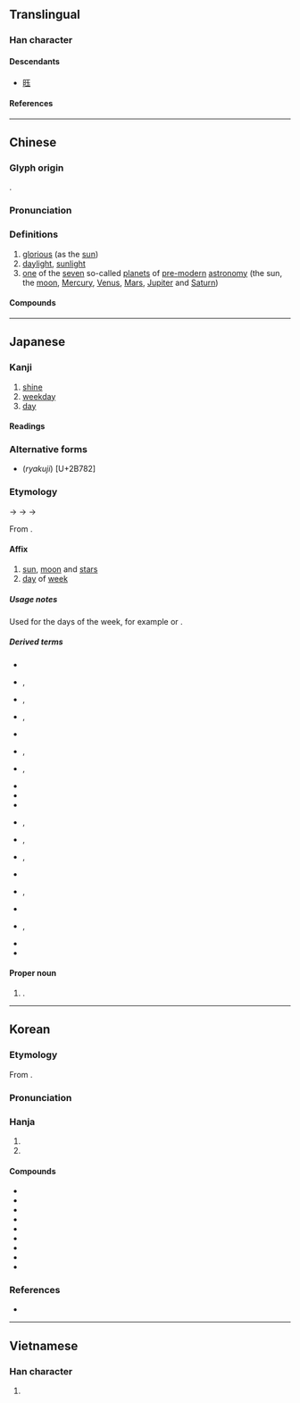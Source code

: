 {{also|燿|耀}}
{{character info}}
<!--{{stroke order|strokes=18}}-->
==Translingual==
{{stroke order|strokes=18|type=jbw}}

===Han character===
{{Han char|rn=72|rad=日|as=14|sn=18|four=67014|canj=ASMG|ids=⿰日翟}}

====Descendants====
* [[𫞂]]

====References====
{{Han ref|kx=0501.110|dkj=14227|dj=0871.200|hdz=21540.050|uh=66DC}}

----

==Chinese==
{{zh-forms|alt=⿰光夭:second-round simplified}}

===Glyph origin===
{{Han etym}}
{{Han compound|日|t1=sun|翟|ls=psc|c1=s|c2=p}}.

===Pronunciation===
{{zh-pron
|m=yào
|c=jiu6
|mn=iāu
|mc=y
|oc=y
|cat=a,n
}}

===Definitions===
{{zh-hanzi}}

# [[glorious]] (as the [[sun]])
# [[daylight]], [[sunlight]]
# [[one]] of the [[seven]] so-called [[planet]]s of [[pre-]][[modern]] [[astronomy]] (the sun, the [[moon]], [[Mercury]], [[Venus]], [[Mars]], [[Jupiter]] and [[Saturn]])

====Compounds====
{{zh-der|七曜|九曜|乾曜|五曜|兩曜|吐曜|土曜|惡曜|日曜|日曜日|星曜|晞曜|普曜經|曜日|曜靈|月曜|月曜日|木曜|木曜日|水曜|水曜日|火曜|火曜日|炳曜|眩曜|金曜|震曜|黑曜岩}}

----

==Japanese==

===Kanji===
{{ja-kanji|rs=日18|grade=2}}

# [[shine]]
# [[weekday]]
# [[day]] {{gl|of the [[week]]}}

====Readings====
{{ja-readings
|goon=よう<えう<𛀁う
|kanon=よう<えう<𛀁う
|kun=ひか-る, かがや-く
|nanori=あき, あきら, かぐや, てらす, てる, ひかり
}}

===Alternative forms===
* (''ryakuji'') {{ja-l|𫞂}} [U+2B782]

===Etymology===
{{ja-kanjitab|よう|yomi=o}}
{{IPAchar|/jieu/}} → {{IPAchar|/jeu/}} → {{IPAchar|/jəː/}} → {{IPAchar|/joː/}}

From {{der|ja|ltc|sort=よう|-}} {{ltc-l|曜}}.

====Affix====
{{ja-pos|affix|よう|hhira=えう}}

# [[sun]], [[moon]] and [[star]]s
# [[day]] of [[week]]

=====Usage notes=====
Used for the days of the week, for example {{m|ja|日曜|tr=nichiyō}} or {{m|ja|日曜日|tr=nichiyōbi||[[Sunday]]}}.

=====Derived terms=====
{{der-top|Compounds}}
* {{ja-r|曜日|ようび|[[day]] of the [[week]]}}
* {{ja-r|曜変%天目|ようへん%-てんもく}}, {{ja-r|曜変|ようへん}}
* {{ja-r|月曜|げつよう}}, {{ja-r|月曜%日|げつよう%び|[[Monday]]}}
* {{ja-r|火曜|かよう}}, {{ja-r|火曜日|かようび|[[Tuesday]]}}
* {{ja-r|吉曜|きちよう|[[lucky]] day}}
* {{ja-r|金曜|きんよう}}, {{ja-r|金曜日|きんようび|[[Friday]]}}
* {{ja-r|九曜|くよう}}, {{ja-r|九曜星|くようせい}}
* {{ja-r|光曜|こうよう}}
* {{ja-r|黒曜石|こくようせき|[[obsidian]]}}
* {{ja-r|七曜|しちよう|[[seven]] days of the week}}
* {{ja-r|水曜|すいよう}}, {{ja-r|水曜%日|すいよう%び|[[Wednesday]]}}
* {{ja-r|宿曜|^すく%よう}}, {{ja-r|宿曜|^しゅく%よう}}
* {{ja-r|土曜|どよう}}, {{ja-r|土曜日|どようび|[[Saturday]]}}
* {{ja-r|何曜|なんよう|[[which]] day}}
* {{ja-r|日曜|にちよう}}, {{ja-r|日曜%日|にちよう%び|[[Sunday]]}}
* {{ja-r|八曜|はちよう}}
* {{ja-r|木曜|もくよう}}, {{ja-r|木曜%日|もくよう%び|[[Thursday]]}}
* {{ja-r|両曜|りょうよう}}
* {{ja-r|六曜|ろくよう|[[six]] [[calendar]] [[label]]s}}
{{der-bottom}}

====Proper noun====
{{ja-pos|proper|よう|hhira=えう}}

# {{given name|ja|female|sort=よう}}.

----

==Korean==

===Etymology===
From {{der|ko|ltc|-}} {{ltc-l|曜}}.

{{collapse|
* {{hanja-dongguk|요ᇢ〮|yów}}
* {{hanja-hunmong|요〯|yǒ|雜語#하01B}}
|Historical readings
|bg=#FFFFFF}}

===Pronunciation===
{{ko-hanja-pron|요}}

===Hanja===
{{ko-hanja-search}}
{{ko-hanja|빛나다|빛날|요}}

# {{hanja form of|요|[[shiny]]}}
# {{hanja form of|요|[[day]] of the [[week]] {{gl|in this case, usually used with {{ko-l|일|日}}}}}}

====Compounds====
{{der-top3|Compounds}}
* {{ko-l|요일|[[day]] of the [[week]]|曜日}}
* {{ko-l|월요일|[[Monday]]|月曜日}}
* {{ko-l|화요일|[[Tuesday]]|火曜日}}
* {{ko-l|수요일|[[Wednesday]]|水曜日}}
* {{ko-l|목요일|[[Thursday]]|木曜日}}
* {{ko-l|금요일|[[Friday]]|金曜日}}
* {{ko-l|토요일|[[Saturday]]|土曜日}}
* {{ko-l|일요일|[[Sunday]]|日曜日}}
* {{ko-l|흑요석|[[obsidian]]|黑曜石}}
{{der-bottom}}

===References===
* {{R:hanjadoc|4732}}

----

==Vietnamese==

===Han character===
{{vi-readings|rs=日14|reading=diệu}}

# {{rfdef|vi|sort=日14}}

{{cln|vi|Han tu}}